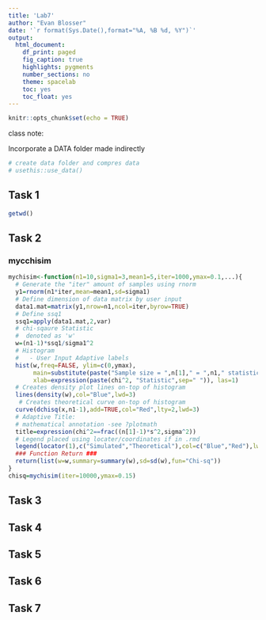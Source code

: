 ```yaml
---
title: 'Lab7'
author: "Evan Blosser"
date: '`r format(Sys.Date(),format="%A, %B %d, %Y")`'
output: 
  html_document:
    df_print: paged
    fig_caption: true
    highlights: pygments
    number_sections: no
    theme: spacelab
    toc: yes
    toc_float: yes
---
```


```r
knitr::opts_chunk$set(echo = TRUE)
```


class note:

  Incorporate a DATA folder made indirectly
```r

# create data folder and compres data
# usethis::use_data()
```



## Task 1{.tabset}
```r
getwd()
```

## Task 2{.tabset}

### mycchisim
```r
mychisim<-function(n1=10,sigma1=3,mean1=5,iter=1000,ymax=0.1,...){
  # Generate the "iter" amount of samples using rnorm
  y1=rnorm(n1*iter,mean=mean1,sd=sigma1)
  # Define dimension of data matrix by user input
  data1.mat=matrix(y1,nrow=n1,ncol=iter,byrow=TRUE)
  # Define ssq1
  ssq1=apply(data1.mat,2,var)
  # chi-sqaure Statistic
  #  denoted as 'w'
  w=(n1-1)*ssq1/sigma1^2
  # Histogram
  #   - User Input Adaptive labels
  hist(w,freq=FALSE, ylim=c(0,ymax),
       main=substitute(paste("Sample size = ",n[1]," = ",n1," statistic = ",chi^2)),
       xlab=expression(paste(chi^2, "Statistic",sep=" ")), las=1)
  # Creates density plot lines on-top of histogram
  lines(density(w),col="Blue",lwd=3)
   # Creates theoretical curve on-top of histogram
  curve(dchisq(x,n1-1),add=TRUE,col="Red",lty=2,lwd=3)
  # Adaptive Title:
  # mathematical annotation -see ?plotmath
  title=expression(chi^2==frac((n[1]-1)*s^2,sigma^2))
  # Legend placed using locater/coordinates if in .rmd
  legend(locator(1),c("Simulated","Theoretical"),col=c("Blue","Red"),lwd=4,lty=1:2,bty="n",title=title)
  ### Function Return ###
  return(list(w=w,summary=summary(w),sd=sd(w),fun="Chi-sq"))
}
chisq=mychisim(iter=10000,ymax=0.15)
```






## Task 3{.tabset}


## Task 4{.tabset}


## Task 5{.tabset}


## Task 6{.tabset}


## Task 7{.tabset}



